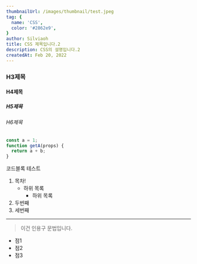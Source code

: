 ```yaml
---
thumbnailUrl: /images/thumbnail/test.jpeg
tag: {
  name: 'CSS',
  color: '#2862e9',
}
author: Silviaoh
title: CSS 제목입니다.2
description: CSS의 설명입니다.2
createdAt: Feb 20, 2022
---
```


### H3제목

#### H4제목

##### H5제목

###### H6제목

```javascript
const a = 1;
function getA(props) {
  return a + b;
}
```

코드블록 테스트

1. 목차!
   - 하위 목록
     - 하위 목록
2. 두번째
3. 세번째

---

> 이건 인용구 문법입니다.

- 점1
- 점2
- 점3
